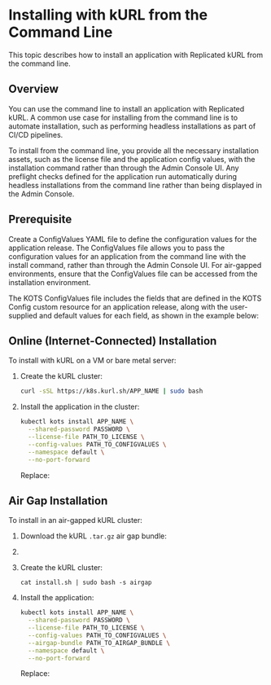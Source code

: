 
# Installing with kURL from the Command Line

This topic describes how to install an application with Replicated kURL from the command line.

## Overview

You can use the command line to install an application with Replicated kURL. A common use case for installing from the command line is to automate installation, such as performing headless installations as part of CI/CD pipelines.

To install from the command line, you provide all the necessary installation assets, such as the license file and the application config values, with the installation command rather than through the Admin Console UI. Any preflight checks defined for the application run automatically during headless installations from the command line rather than being displayed in the Admin Console.

## Prerequisite

Create a ConfigValues YAML file to define the configuration values for the application release. The ConfigValues file allows you to pass the configuration values for an application from the command line with the install command, rather than through the Admin Console UI. For air-gapped environments, ensure that the ConfigValues file can be accessed from the installation environment. 

The KOTS ConfigValues file includes the fields that are defined in the KOTS Config custom resource for an application release, along with the user-supplied and default values for each field, as shown in the example below:

<ConfigValuesExample/>

<ConfigValuesProcedure/>

## Online (Internet-Connected) Installation

<IntroKurl/>

To install with kURL on a VM or bare metal server:

1. Create the kURL cluster:

   ```bash
   curl -sSL https://k8s.kurl.sh/APP_NAME | sudo bash
   ```

1. Install the application in the cluster:

    ```bash
    kubectl kots install APP_NAME \
      --shared-password PASSWORD \
      --license-file PATH_TO_LICENSE \
      --config-values PATH_TO_CONFIGVALUES \
      --namespace default \
      --no-port-forward
    ```

    Replace:

    <PlaceholdersGlobal/>

    <PlaceholderNamespaceKurl/>

<IntroEmbedded/>

## Air Gap Installation

To install in an air-gapped kURL cluster:

1. Download the kURL `.tar.gz` air gap bundle:

   <DownloadkURLBundle/>

1. <ExtractKurlBundle/>

1. Create the kURL cluster:

   ```
   cat install.sh | sudo bash -s airgap
   ```

1. Install the application:

    ```bash
    kubectl kots install APP_NAME \
      --shared-password PASSWORD \
      --license-file PATH_TO_LICENSE \
      --config-values PATH_TO_CONFIGVALUES \
      --airgap-bundle PATH_TO_AIRGAP_BUNDLE \
      --namespace default \
      --no-port-forward
    ```

    Replace:

    <PlaceholdersGlobal/>

    <PlaceholderAirgapBundle/>

    <PlaceholderNamespaceEmbedded/>    